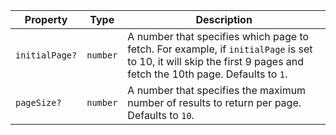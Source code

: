 | Property                                | Type     | Description                                                                                                                                                       |
| --------------------------------------- | -------- | ----------------------------------------------------------------------------------------------------------------------------------------------------------------- |
| <a id="initialpage"></a> `initialPage?` | `number` | A number that specifies which page to fetch. For example, if `initialPage` is set to 10, it will skip the first 9 pages and fetch the 10th page. Defaults to `1`. |
| <a id="pagesize"></a> `pageSize?`       | `number` | A number that specifies the maximum number of results to return per page. Defaults to `10`.                                                                       |
